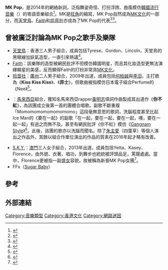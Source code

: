 {{香港人口及文化}}
'''MK Pop'''，是2014年的網絡新詞，泛指舞姿奇怪、打扮浮誇、曲風模仿[[韓國流行音樂|韓國流行音樂]]（{{lang|en|K Pop}}）的粵語音樂組合<ref>{{cite news |title=Faith主流MK Pop 愈笑愈紅？ |url=http://orientaldaily.on.cc/cnt/lifestyle/20140522/00300_001.html |language=中文 |publisher=東方日報 |date=2014年5月22日 |accessdate=2015年1月2日 |archive-date=2019年6月16日 |archive-url=https://web.archive.org/web/20190616122528/https://orientaldaily.on.cc/cnt/lifestyle/20140522/00300_001.html |dead-url=no }}</ref>。MK是[[旺角|旺角]]的縮寫，MK Pop自然成為[[MK文化|MK文化]]的一部分，而[[天堂鳥_(組合)|天堂鳥]]、[[Faith_(組合)|Faith]]和[[拾音社|拾音社]]亦成為了MK Pop的代表<ref>{{cite news |title=Tommy仔狠評新MK Pop未夠班 |url=http://hk.apple.nextmedia.com/entertainment/art/20140329/18672082 |language=中文 |publisher=蘋果日報 |date=2014年3月29日 |accessdate=2015年1月2日 |archive-date=2017年10月7日 |archive-url=https://web.archive.org/web/20171007085907/http://hk.apple.nextmedia.com/entertainment/art/20140329/18672082 |dead-url=no }}</ref><ref>{{cite news |title=MK Pop熱潮稍退 天堂鳥扮韓星無人識 |url=http://hd.stheadline.com/ent/ent_content.asp?track=&contid=292182&srctype=n |language=中文 |publisher=頭條日報 |date=2014年7月5日 |accessdate=2015年1月2日 |archive-date=2015年9月27日 |archive-url=https://web.archive.org/web/20150927104327/http://hd.stheadline.com/ent/ent_content.asp?track=&contid=292182&srctype=n |dead-url=no }}</ref>。

==曾被廣泛討論為MK Pop之歌手及樂隊==
* [[天堂鳥_(組合)|天堂鳥]]：香港三人男子組合，成員包括Tyrese、Gordon、Lincoln，天堂鳥的黑眼線加妖氣造型，一直引來熱議<ref>{{Cite web |url=http://hk.apple.nextmedia.com/enews/realtime/20140405/52357092 |title=【推到有人唱...】 高登仔改歌詞 熱唱《登陸墳場》夠應節！ |accessdate=2016-06-07 |archive-date=2017-07-08 |archive-url=https://web.archive.org/web/20170708215350/http://hk.apple.nextmedia.com/enews/realtime/20140405/52357092 |dead-url=no }}</ref>。
* [[Faith_(組合)|Faith]]：該樂隊的造型被網民批評不但模仿韓國明星，而且其化妝造型更無法演繹韓星的美感，反而顯得Faith的打扮非常具[[MK文化|MK文化]]。
* [[拾音社|拾音社]]：[[廣州|廣州]]二人男子組合，2009年出道，成員包括[[何柏誠|何柏誠]]與[[李滔_(拾音社)|李滔]]，主打歌為《'''Kiss Kiss Kiss'''》、《'''菲士'''》，但歌曲被指模仿日本電子組合Perfume的《Nee》<ref>{{Cite web |url=http://hk.apple.nextmedia.com/entertainment/art/20140407/18681409 |title=馮仁昭四圍超--新歌反擊網友 拾音社高呼：隨便笑 |accessdate=2016-06-07 |archive-date=2017-10-14 |archive-url=https://web.archive.org/web/20171014154649/http://hk.apple.nextmedia.com/entertainment/art/20140407/18681409 |dead-url=no }}</ref>。
<!-- * [[阮民安|阮民安]]：[[E-kids|E-kids]]成員阮民安被指是MK Pop的始祖，更有「MK Pop教父」之稱。阮民安雖然新聞不絕，但一直浮沉於[[娛樂圈|娛樂圈]]之中，故又有「樂壇小強」、「擾民安」等稱號<ref>{{Cite web |url=http://hk.apple.nextmedia.com/entertainment/art/20140329/18672082 |title=Tommy仔狠評新MK Pop未夠班 |accessdate=2015-01-02 |archive-date=2017-10-07 |archive-url=https://web.archive.org/web/20171007085907/http://hk.apple.nextmedia.com/entertainment/art/20140329/18672082 |dead-url=no }}</ref><ref>{{Cite web |url=http://www.inmediahk.net/mk-pop-0 |title=MK Pop，能救市麼？ |accessdate=2016-06-07 |archive-date=2019-06-05 |archive-url=https://web.archive.org/web/20190605205823/http://www.inmediahk.net/mk-pop-0 |dead-url=no }}</ref>。-->
* {{link-en|RED People|RED People}}：[[馬來西亞|馬來西亞]]組合，獲知名馬來西亞rapper[[黃明志|黃明志]]填詞作曲製成其出道作《'''你不紅'''》，為該團成立後第一首的團體合唱歌。副歌不斷重複「Momomomomomomomomo」這段毫無意思的歌詞，洗腦程度甚至比起Ice Man的《要在一起》的副歌「在一起，要在一起，要在一起，噢，要在一起一起」有過之而無不及。甚至有網民批評《你不紅》模仿《[[Gangnam_Style|Gangnam Style]]》<ref>{{Cite web |url=https://www.youtube.com/watch?v=ORuSpJUA-2s |title=你不紅 You're Not Red by RED PEOPLE |accessdate=2016-06-07 |archive-date=2021-01-06 |archive-url=https://web.archive.org/web/20210106224759/https://www.youtube.com/watch?v=ORuSpJUA-2s |dead-url=no }}</ref>。此後，該團的歌亦以洗腦而聞名。除了[[朱主愛|朱主愛]]（四葉草）等個人演出之作品外，其餘以組合作單位演出的作品的質素在2016年起才略有改善。
* [[S.K.Y.|S.K.Y.]]：[[澳門|澳門]]三人女子組合，2013年出道，成員包括Yetta、Kasey、Florence，由外貌、衣著、唱功，到舞步也統統被評頭品足，罵聲處處。當中，Florence更被指一副[[盛女|盛女]]容貌，故被稱為新晉MK Pop女團<ref>{{Cite web | url=http://hk.apple.nextmedia.com/entertainment/art/20140409/18683514 | title=MK Pop女團嚇窒網民 | accessdate=2016-06-07 | archive-date=2016-08-06 | archive-url=https://web.archive.org/web/20160806112518/http://hk.apple.nextmedia.com/entertainment/art/20140409/18683514 | dead-url=no }}</ref>。
* FFx（[[Sugar_Baby|Sugar Baby]]）

==參考==
{{reflist}}

==外部連結==


[[Category:音樂類型|Category:音樂類型]]
[[Category:香港文化|Category:香港文化]]
[[Category:網路迷因|Category:網路迷因]]